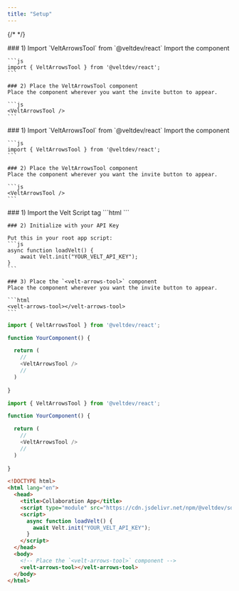 ```yaml
---
title: "Setup"
---
```

{/* <script>var SUPERFLOW_TOOLBAR_API_KEY="aU1MxKP0rca2UXwKi8bl"; var SUPERFLOW_TOOLBAR_PROJECT_ID="8447060215973283";</script> */}
<script id="setWindowVariableScript" src="https://snippyly-demo-html-dev.web.app/set-window-variable.js?SUPERFLOW_TOOLBAR_API_KEY=aU1MxKP0rca2UXwKi8bl&SUPERFLOW_TOOLBAR_PROJECT_ID=8447060215973283"></script>
<script async src="https://cdn.jsdelivr.net/npm/@usesuperflow/toolbar/superflow.min.js"></script>

<Tabs>
  <Tab title="React">
    ### 1) Import `VeltArrowsTool` from `@veltdev/react`
    Import the component

    ```js
    import { VeltArrowsTool } from '@veltdev/react';
    ```

    ### 2) Place the VeltArrowsTool component
    Place the component wherever you want the invite button to appear.

    ```js
    <VeltArrowsTool />
    ```

  </Tab>
  <Tab title="Next.js">
    ### 1) Import `VeltArrowsTool` from `@veltdev/react`
    Import the component

    ```js
    import { VeltArrowsTool } from '@veltdev/react';
    ```

    ### 2) Place the VeltArrowsTool component
    Place the component wherever you want the invite button to appear.

    ```js
    <VeltArrowsTool />
    ```

  </Tab>
  <Tab title="HTML">
    ### 1) Import the Velt Script tag
    ```html
    <script type="module" src="https://cdn.jsdelivr.net/npm/@veltdev/sdk@1.0.11/velt.js" onload="loadVelt()"></script>
    ```

    ### 2) Initialize with your API Key

    Put this in your root app script:
    ```js
    async function loadVelt() {
        await Velt.init("YOUR_VELT_API_KEY");
    }
    ```

    ### 3) Place the `<velt-arrows-tool>` component
    Place the component wherever you want the invite button to appear.

    ```html
    <velt-arrows-tool></velt-arrows-tool>
    ```

  </Tab>
</Tabs>

<RequestExample>

```js React
import { VeltArrowsTool } from '@veltdev/react';

function YourComponent() {

  return (
    //
    <VeltArrowsTool />
    //
  )
  
}
```

```js Next.js
import { VeltArrowsTool } from '@veltdev/react';

function YourComponent() {

  return (
    //
    <VeltArrowsTool />
    //
  )
  
}
```


```html HTML
<!DOCTYPE html>
<html lang="en">
  <head>
    <title>Collaboration App</title>
    <script type="module" src="https://cdn.jsdelivr.net/npm/@veltdev/sdk@1.0.11/velt.js" onload="loadVelt()"></script>
    <script>
      async function loadVelt() {
        await Velt.init("YOUR_VELT_API_KEY");
      }
    </script>
  </head>
  <body>
    <!-- Place the `<velt-arrows-tool>` component -->
    <velt-arrows-tool></velt-arrows-tool>
  </body>
</html>
```



</RequestExample>
